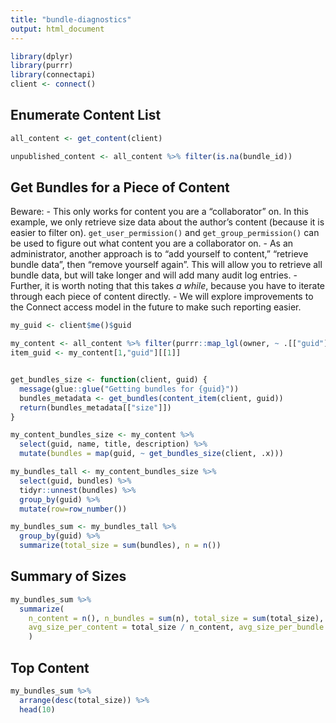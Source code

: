 ```yaml
---
title: "bundle-diagnostics"
output: html_document
---
```


```r
library(dplyr)
library(purrr)
library(connectapi)
client <- connect()
```

## Enumerate Content List

```r
all_content <- get_content(client)

unpublished_content <- all_content %>% filter(is.na(bundle_id))
```


## Get Bundles for a Piece of Content

Beware:
- This only works for content you are a "collaborator" on. In this example, we
  only retrieve size data about the author's content (because it is easier to
  filter on). `get_user_permission()` and `get_group_permission()` can be used to
  figure out what content you are a collaborator on.
- As an administrator, another approach is to "add yourself to content,"
  "retrieve bundle data", then "remove yourself again". This will allow you to
  retrieve all bundle data, but will take longer and will add many audit log
  entries.
- Further, it is worth noting that this takes _a while_, because you have to iterate
  through each piece of content directly.
- We will explore improvements to the Connect access model in the future to make such
  reporting easier.

```r
my_guid <- client$me()$guid

my_content <- all_content %>% filter(purrr::map_lgl(owner, ~ .[["guid"]] == my_guid))
item_guid <- my_content[1,"guid"][[1]]


get_bundles_size <- function(client, guid) {
  message(glue::glue("Getting bundles for {guid}"))
  bundles_metadata <- get_bundles(content_item(client, guid))
  return(bundles_metadata[["size"]])
}

my_content_bundles_size <- my_content %>% 
  select(guid, name, title, description) %>%
  mutate(bundles = map(guid, ~ get_bundles_size(client, .x)))

my_bundles_tall <- my_content_bundles_size %>% 
  select(guid, bundles) %>% 
  tidyr::unnest(bundles) %>% 
  group_by(guid) %>% 
  mutate(row=row_number())

my_bundles_sum <- my_bundles_tall %>%
  group_by(guid) %>%
  summarize(total_size = sum(bundles), n = n())

```

## Summary of Sizes

```r
my_bundles_sum %>%
  summarize(
    n_content = n(), n_bundles = sum(n), total_size = sum(total_size),
    avg_size_per_content = total_size / n_content, avg_size_per_bundle = total_size / n_bundles
    )
```

## Top Content

```r
my_bundles_sum %>%
  arrange(desc(total_size)) %>%
  head(10)
```
